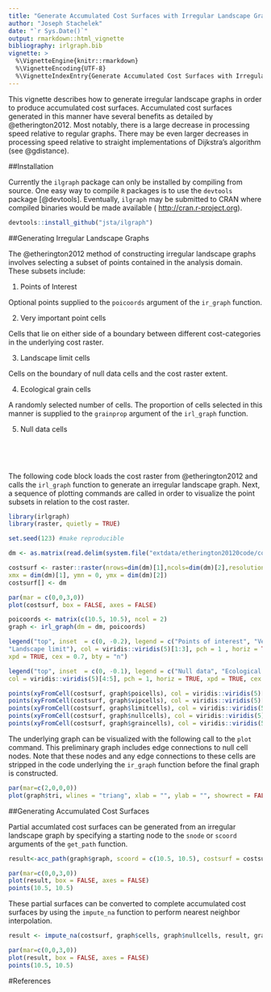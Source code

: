 ```yaml
---
title: "Generate Accumulated Cost Surfaces with Irregular Landscape Graphs"
author: "Joseph Stachelek"
date: "`r Sys.Date()`"
output: rmarkdown::html_vignette
bibliography: irlgraph.bib
vignette: >
  %\VignetteEngine{knitr::rmarkdown}
  %\VignetteEncoding{UTF-8}
  %\VignetteIndexEntry{Generate Accumulated Cost Surfaces with Irregular Landscape Graphs}
---
```


This vignette describes how to generate irregular landscape graphs in order to produce accumulated cost surfaces. Accumulated cost surfaces generated in this manner have several benefits as detailed by @etherington2012. Most notably, there is a large decrease in processing speed relative to regular graphs. There may be even larger decreases in processing speed relative to straight implementations of Dijkstra's algorithm (see @gdistance).

##Installation

Currently the `ilgraph` package can only be installed by compiling from source. One easy way to compile `R` packages is to use the `devtools` package [@devtools]. Eventually, `ilgraph` may be submitted to CRAN where compiled binaries would be made available ( [http://cran.r-project.org](http://cran.r-project.org)).

```r
devtools::install_github("jsta/ilgraph")
```

##Generating Irregular Landscape Graphs

The @etherington2012 method of constructing irregular landscape graphs involves selecting a subset of points contained in the analysis domain. These subsets include:

1. Points of Interest

Optional points supplied to the `poicoords` argument of the `ir_graph` function.

2. Very important point cells

Cells that lie on either side of a boundary between different cost-categories in the underlying cost raster.

3. Landscape limit cells

Cells on the boundary of null data cells and the cost raster extent.

4. Ecological grain cells

A randomly selected number of cells. The proportion of cells selected in this manner is supplied to the `grainprop` argument of the `irl_graph` function.

5. Null data cells

&nbsp;

&nbsp;

The following code block loads the cost raster from @etherington2012 and calls the `irl_graph` function to generate an irregular landscape graph. Next, a sequence of plotting commands are called in order to visualize the point subsets in relation to the cost raster.

```r
library(irlgraph)
library(raster, quietly = TRUE)

set.seed(123) #make reproducible

dm <- as.matrix(read.delim(system.file("extdata/etherington20120code/cost-surface20x20.txt", package = "irlgraph"), skip = 6, na.strings = "-9999", header = FALSE, sep = " "))

costsurf <- raster::raster(nrows=dim(dm)[1],ncols=dim(dm)[2],resolution=1,xmn=0,
xmx = dim(dm)[1], ymn = 0, ymx = dim(dm)[2])
costsurf[] <- dm

par(mar = c(0,0,3,0))
plot(costsurf, box = FALSE, axes = FALSE)

poicoords <- matrix(c(10.5, 10.5), ncol = 2)
graph <- irl_graph(dm = dm, poicoords)

legend("top", inset  = c(0, -0.2), legend = c("Points of interest", "Very important",
"Landscape limit"), col = viridis::viridis(5)[1:3], pch = 1 , horiz = TRUE,
xpd = TRUE, cex = 0.7, bty = "n")

legend("top", inset  = c(0, -0.1), legend = c("Null data", "Ecological grain"),
col = viridis::viridis(5)[4:5], pch = 1, horiz = TRUE, xpd = TRUE, cex = 0.7, bty = "n")

points(xyFromCell(costsurf, graph$poicells), col = viridis::viridis(5)[1])
points(xyFromCell(costsurf, graph$vipcells), col = viridis::viridis(5)[2])
points(xyFromCell(costsurf, graph$limitcells), col = viridis::viridis(5)[3])
points(xyFromCell(costsurf, graph$nullcells), col = viridis::viridis(5)[4])
points(xyFromCell(costsurf, graph$graincells), col = viridis::viridis(5)[5])

```

The underlying graph can be visualized with the following call to the `plot` command. This preliminary graph includes edge connections to null cell nodes. Note that these nodes and any edge connections to these cells are stripped in the code underlying the `ir_graph` function before the final graph is constructed.

```r
par(mar=c(2,0,0,0))
plot(graph$tri, wlines = "triang", xlab = "", ylab = "", showrect = FALSE, pch = 7)
```

##Generating Accumulated Cost Surfaces

Partial accumlated cost surfaces can be generated from an irregular landscape graph by specifying a starting node to the `snode` or `scoord` arguments of the `get_path` function. 

```r
result<-acc_path(graph$graph, scoord = c(10.5, 10.5), costsurf = costsurf)

par(mar=c(0,0,3,0))
plot(result, box = FALSE, axes = FALSE)
points(10.5, 10.5)
```

These partial surfaces can be converted to complete accumulated cost surfaces by using the `impute_na` function to perform nearest neighbor interpolation.

```r
result <- impute_na(costsurf, graph$cells, graph$nullcells, result, graph$cellcoords)

par(mar=c(0,0,3,0))
plot(result, box = FALSE, axes = FALSE)
points(10.5, 10.5)
```


#References